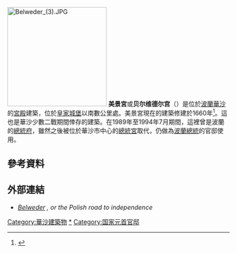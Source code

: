 [[File:Belweder_(3).JPG|225px]]
{{about|波兰建筑|奥地利同名建筑|美景宫}}
'''美景宮'''或'''贝尔维德尔宫'''（{{lang-pl|Belweder}}）是位於[[波蘭|波蘭]][[華沙|華沙]]的[[宮殿|宮殿]]建築，位於[[皇家城堡_(華沙)|皇家城堡]]以南數公里處。美景宮現在的建築修建於1660年<ref>{{cite news|author =|url =http://www.warsawtour.pl/index.php?id=54&pid=408645198|title =Belweder|work =www.warsawtour.pl|publisher =|pages =|page =|date =|accessdate =2009-03-23|language =pl|deadurl =yes|archiveurl =https://www.webcitation.org/67BXUDMQF?url=http://www.warsawtour.pl/index.php?id=54|archivedate =2012-04-25}}</ref>。這也是華沙少數二戰期間倖存的建築。在1989年至1994年7月期間，這裡曾是波蘭的[[總統府|總統府]]，雖然之後被位於華沙市中心的[[總統府_(華沙)|總統宮]]取代，仍做為[[波蘭總統|波蘭總統]]的官邸使用。

==參考資料==
{{Reflist}}

==外部連結==
{{commons category|Belweder}}

* ''[http://www.president.pl/en/presidential-residences/belweder/ Belweder] {{Wayback|url=http://www.president.pl/en/presidential-residences/belweder/ |date=20150118174601 }}, or the Polish road to independence''
{{coord|52|12|47|N|21|01|40|E|region:PL_type:landmark_source:dewiki|display=title}}

[[Category:華沙建築物|Category:華沙建築物]]
[[Category:波蘭總統|*]]
[[Category:国家元首官邸|Category:国家元首官邸]]